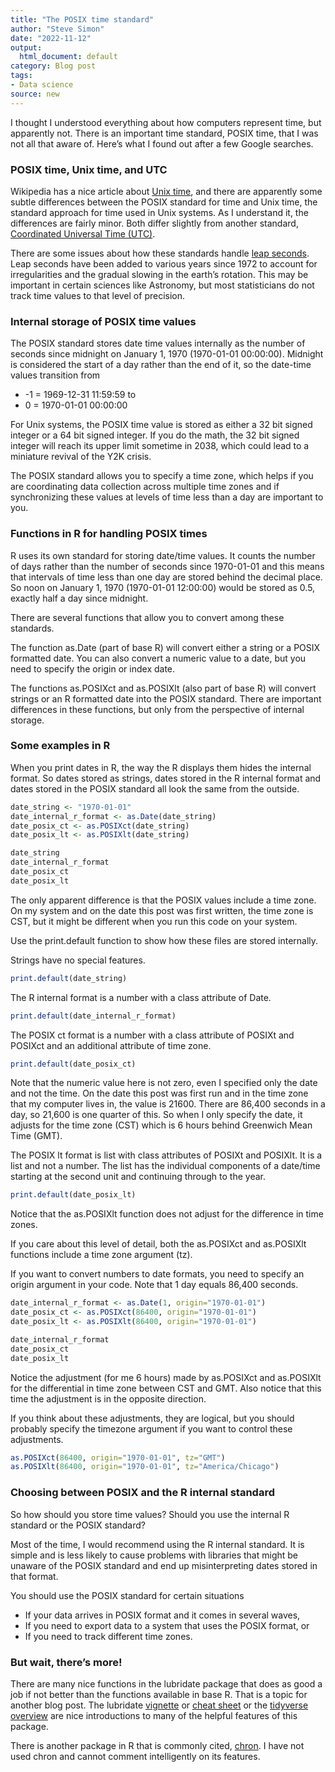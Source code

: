 ```yaml
---
title: "The POSIX time standard"
author: "Steve Simon"
date: "2022-11-12"
output:
  html_document: default
category: Blog post
tags:
- Data science
source: new
---
```


I thought I understood everything about how computers represent time, but apparently not. There is an important time standard, POSIX time, that I was not all that aware of. Here's what I found out after a few Google searches.

### POSIX time, Unix time, and UTC

Wikipedia has a nice article about [Unix time][wik1], and there are apparently some subtle differences between the POSIX standard for time and Unix time, the standard approach for time used in Unix systems. As I understand it, the differences are fairly minor. Both differ slightly from another standard, [Coordinated Universal Time (UTC)][wik2].

[wik1]: https://en.wikipedia.org/wiki/Unix_time
[wik2]: https://en.wikipedia.org/wiki/Coordinated_Universal_Time

There are some issues about how these standards handle [leap seconds][wik3]. Leap seconds have been added to various years since 1972 to account for irregularities and the gradual slowing in the earth's rotation. This may be important in certain sciences like Astronomy, but most statisticians do not track time values to that level of precision.

[wik3]: https://en.wikipedia.org/wiki/Leap_second

### Internal storage of POSIX time values

The POSIX standard stores date time values internally as the number of seconds since midnight on January 1, 1970 (1970-01-01 00:00:00). Midnight is considered the start of a day rather than the end of it, so the date-time values transition from

+ -1 = 1969-12-31 11:59:59 to 
+ 0 = 1970-01-01 00:00:00

For Unix systems, the POSIX time value is stored as either a 32 bit signed integer or a 64 bit signed integer. If you do the math, the 32 bit signed integer will reach its upper limit sometime in 2038, which could lead to a miniature revival of the Y2K crisis.

The POSIX standard allows you to specify a time zone, which helps if you are coordinating data collection across multiple time zones and if synchronizing these values at levels of time less than a day are important to you.

### Functions in R for handling POSIX times

R uses its own standard for storing date/time values. It counts the number of days rather than the number of seconds since 1970-01-01 and this means that intervals of time less than one day are stored behind the decimal place. So noon on January 1, 1970 (1970-01-01 12:00:00) would be stored as 0.5, exactly half a day since midnight.

There are several functions that allow you to convert among these standards.

The function as.Date (part of base R) will convert either a string or a POSIX formatted date. You can also convert a numeric value to a date, but you need to specify the origin or index date.

The functions as.POSIXct and as.POSIXlt (also part of base R) will convert strings or an R formatted date into the POSIX standard. There are important differences in these functions, but only from the perspective of internal storage. 

### Some examples in R

When you print dates in R, the way the R displays them hides the internal format. So dates stored as strings, dates stored in the R internal format and dates stored in the POSIX standard all look the same from the outside.

```r
date_string <- "1970-01-01"
date_internal_r_format <- as.Date(date_string)
date_posix_ct <- as.POSIXct(date_string)
date_posix_lt <- as.POSIXlt(date_string)

date_string
date_internal_r_format
date_posix_ct
date_posix_lt
```

The only apparent difference is that the POSIX values include a time zone. On my system and on the date this post was first written, the time zone is CST, but it might be different when you run this code on your system.

Use the print.default function to show how these files are stored internally. 

Strings have no special features.

```r
print.default(date_string)
```

The R internal format is a number with a class attribute of Date.

```r
print.default(date_internal_r_format)
```

The POSIX ct format is a number with a class attribute of POSIXt and POSIXct and an additional attribute of time zone.

```r
print.default(date_posix_ct)
```

Note that the numeric value here is not zero, even I specified only the date and not the time. On the date this post was first run and in the time zone that my computer lives in, the value is 21600. There are 86,400 seconds in a day, so 21,600 is one quarter of this. So when I only specify the date, it adjusts for the time zone (CST) which is 6 hours behind Greenwich Mean Time (GMT).

The POSIX lt format is list with class attributes of POSIXt and POSIXlt. It is a list and not a number. The list has the individual components of a date/time starting at the second unit and continuing through to the year.

```r
print.default(date_posix_lt)
```

Notice that the as.POSIXlt function does not adjust for the difference in time zones.

If you care about this level of detail, both the as.POSIXct and as.POSIXlt functions include a time zone argument (tz).

If you want to convert numbers to date formats, you need to specify an origin argument in your code. Note that 1 day equals 86,400 seconds.

```r
date_internal_r_format <- as.Date(1, origin="1970-01-01")
date_posix_ct <- as.POSIXct(86400, origin="1970-01-01")
date_posix_lt <- as.POSIXlt(86400, origin="1970-01-01")

date_internal_r_format
date_posix_ct
date_posix_lt
```

Notice the adjustment (for me 6 hours) made by as.POSIXct and as.POSIXlt for the differential in time zone between CST and GMT. Also notice that this time the adjustment is in the opposite direction.

If you think about these adjustments, they are logical, but you should probably specify the timezone argument if you want to control these adjustments.

```r
as.POSIXct(86400, origin="1970-01-01", tz="GMT")
as.POSIXlt(86400, origin="1970-01-01", tz="America/Chicago")
```

### Choosing between POSIX and the R internal standard

So how should you store time values? Should you use the internal R standard or the POSIX standard?

Most of the time, I would recommend using the R internal standard. It is simple and is less likely to cause problems with libraries that might be unaware of the POSIX standard and end up misinterpreting dates stored in that format.

You should use the POSIX standard for certain situations

+ If your data arrives in POSIX format and it comes in several waves,
+ If you need to export data to a system that uses the POSIX format, or
+ If you need to track different time zones.

### But wait, there's more!

There are many nice functions in the lubridate package that does as good a job if not better than the functions available in base R. That is a topic for another blog post. The lubridate [vignette][lub1] or [cheat sheet][lub2] or the [tidyverse overview][lub3] are nice introductions to many of the helpful features of this package.

There is another package in R that is commonly cited, [chron][chr1]. I have not used chron and cannot comment intelligently on its features.

[chr1]: https://cran.r-project.org/package=chron

[lub1]: https://cran.r-project.org/web/packages/lubridate/vignettes/lubridate.html
[lub2]: https://github.com/rstudio/cheatsheets/blob/main/lubridate.pdf
[lub3]: https://lubridate.tidyverse.org/
